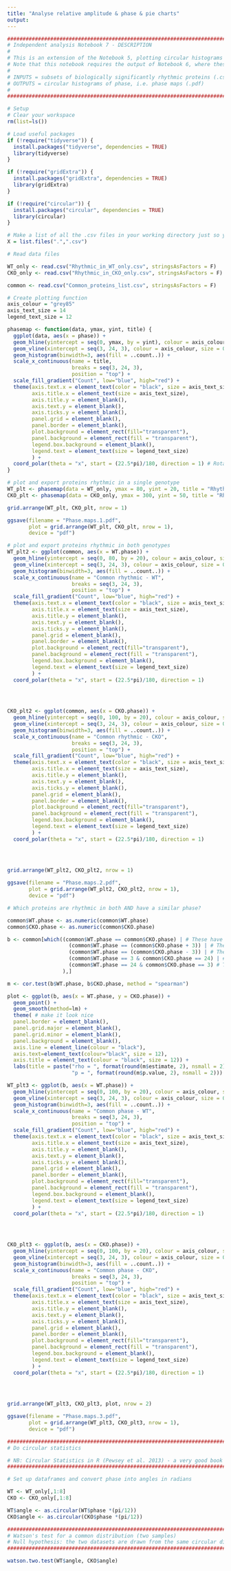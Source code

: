 ```yaml
---
title: "Analyse relative amplitude & phase & pie charts"
output: 
---
```


```r
#######################################################################################################################################
# Independent analysis Notebook 7 - DESCRIPTION
#
# This is an extension of the Notebook 5, plotting circular histograms to compare the phases of different subsets of proteins.
# Note that this notebook requires the output of Notebook 6, where these subsets were defined.
#
# INPUTS = subsets of biologically significantly rhythmic proteins (.csv)
# OUTPUTS = circular histograms of phase, i.e. phase maps (.pdf)
# 
#######################################################################################################################################
```

```r
# Setup
# Clear your workspace
rm(list=ls())

# Load useful packages
if (!require("tidyverse")) {
  install.packages("tidyverse", dependencies = TRUE)
  library(tidyverse)
} 

if (!require("gridExtra")) {
  install.packages("gridExtra", dependencies = TRUE)
  library(gridExtra)
}

if (!require("circular")) {
  install.packages("circular", dependencies = TRUE)
  library(circular)
}

# Make a list of all the .csv files in your working directory just so you can see what's going on
X = list.files(".",".csv")
```

```r
# Read data files

WT_only <- read.csv("Rhythmic_in_WT_only.csv", stringsAsFactors = F)
CKO_only <- read.csv("Rhythmic_in_CKO_only.csv", stringsAsFactors = F)

common <- read.csv("Common_proteins_list.csv", stringsAsFactors = F)

```

```r
# Create plotting function
axis_colour = "grey85"
axis_text_size = 14
legend_text_size = 12

phasemap <- function(data, ymax, yint, title) {
  ggplot(data, aes(x = phase)) + 
  geom_hline(yintercept = seq(0, ymax, by = yint), colour = axis_colour, size = 0.2) + #define how many concentric circles
  geom_vline(xintercept = seq(3, 24, 3), colour = axis_colour, size = 0.2) + #define how many spokes of the wheel
  geom_histogram(binwidth=3, aes(fill = ..count..)) +
  scale_x_continuous(name = title,
                     breaks = seq(3, 24, 3),
                     position = "top") +
  scale_fill_gradient("Count", low="blue", high="red") +
  theme(axis.text.x = element_text(color = "black", size = axis_text_size, vjust = 0),
        axis.title.x = element_text(size = axis_text_size),
        axis.title.y = element_blank(), 
        axis.text.y = element_blank(),
        axis.ticks.y = element_blank(),
        panel.grid = element_blank(),
        panel.border = element_blank(),
        plot.background = element_rect(fill="transparent"),
        panel.background = element_rect(fill = "transparent"),
        legend.box.background = element_blank(),
        legend.text = element_text(size = legend_text_size)
        ) +
  coord_polar(theta = "x", start = (22.5*pi)/180, direction = 1) # Rotate so that 24/0 is at the top
}

```

```r
# plot and export proteins rhythmic in a single genotype
WT_plt <- phasemap(data = WT_only, ymax = 80, yint = 20, title = "Rhythmic in WT only")
CKO_plt <- phasemap(data = CKO_only, ymax = 300, yint = 50, title = "Rhythmic in CKO only")

grid.arrange(WT_plt, CKO_plt, nrow = 1)

ggsave(filename = "Phase.maps.1.pdf", 
       plot = grid.arrange(WT_plt, CKO_plt, nrow = 1), 
       device = "pdf")
```

```r
# plot and export proteins rhythmic in both genotypes
WT_plt2 <- ggplot(common, aes(x = WT.phase)) + 
  geom_hline(yintercept = seq(0, 80, by = 20), colour = axis_colour, size = 0.2) + #define how many concentric circles
  geom_vline(xintercept = seq(3, 24, 3), colour = axis_colour, size = 0.2) + #define how many spokes of the wheel
  geom_histogram(binwidth=3, aes(fill = ..count..)) +
  scale_x_continuous(name = "Common rhythmic - WT",
                     breaks = seq(3, 24, 3),
                     position = "top") +
  scale_fill_gradient("Count", low="blue", high="red") +
  theme(axis.text.x = element_text(color = "black", size = axis_text_size, vjust = 0),
        axis.title.x = element_text(size = axis_text_size),
        axis.title.y = element_blank(), 
        axis.text.y = element_blank(),
        axis.ticks.y = element_blank(),
        panel.grid = element_blank(),
        panel.border = element_blank(),
        plot.background = element_rect(fill="transparent"),
        panel.background = element_rect(fill = "transparent"),
        legend.box.background = element_blank(),
        legend.text = element_text(size = legend_text_size)
        ) +
  coord_polar(theta = "x", start = (22.5*pi)/180, direction = 1)

  
  

CKO_plt2 <- ggplot(common, aes(x = CKO.phase)) + 
  geom_hline(yintercept = seq(0, 100, by = 20), colour = axis_colour, size = 0.2) + #define how many concentric circles
  geom_vline(xintercept = seq(3, 24, 3), colour = axis_colour, size = 0.2) + #define how many spokes of the wheel
  geom_histogram(binwidth=3, aes(fill = ..count..)) +
  scale_x_continuous(name = "Common rhythmic - CKO",
                     breaks = seq(3, 24, 3),
                     position = "top") +
  scale_fill_gradient("Count", low="blue", high="red") +
  theme(axis.text.x = element_text(color = "black", size = axis_text_size, vjust = 0),
        axis.title.x = element_text(size = axis_text_size),
        axis.title.y = element_blank(), 
        axis.text.y = element_blank(),
        axis.ticks.y = element_blank(),
        panel.grid = element_blank(),
        panel.border = element_blank(),
        plot.background = element_rect(fill="transparent"),
        panel.background = element_rect(fill = "transparent"),
        legend.box.background = element_blank(),
        legend.text = element_text(size = legend_text_size)
        ) +
  coord_polar(theta = "x", start = (22.5*pi)/180, direction = 1)
  
  


grid.arrange(WT_plt2, CKO_plt2, nrow = 1)

ggsave(filename = "Phase.maps.2.pdf", 
       plot = grid.arrange(WT_plt2, CKO_plt2, nrow = 1), 
       device = "pdf")
```


```r
# Which proteins are rhythmic in both AND have a similar phase?

common$WT.phase <- as.numeric(common$WT.phase)
common$CKO.phase <- as.numeric(common$CKO.phase)

b <- common[which((common$WT.phase == common$CKO.phase) | # These have exactly the same phase
                    (common$WT.phase == (common$CKO.phase + 3)) | # These have phase 3h apart (CKO>WT)
                    (common$WT.phase == (common$CKO.phase - 3)) | # These have phase 3h apart (CKO<WT)
                    (common$WT.phase == 3 & common$CKO.phase == 24) | # These have phase 3h apart with CKO at 0/24
                    (common$WT.phase == 24 & common$CKO.phase == 3) # These have phase 3h apart with WT at 0/24
                  ),]

m <- cor.test(b$WT.phase, b$CKO.phase, method = "spearman")

plot <- ggplot(b, aes(x = WT.phase, y = CKO.phase)) +
  geom_point() + 
  geom_smooth(method=lm) +
  theme( # make it look nice
  panel.border = element_blank(),  
  panel.grid.major = element_blank(),
  panel.grid.minor = element_blank(),
  panel.background = element_blank(),
  axis.line = element_line(colour = "black"),
  axis.text=element_text(colour="black", size = 12),
  axis.title = element_text(colour = "black", size = 12)) +
  labs(title = paste("rho = ", format(round(m$estimate, 2), nsmall = 2), ", ",
                     "p = ", format(round(m$p.value, 2), nsmall = 2)))

WT_plt3 <- ggplot(b, aes(x = WT.phase)) + 
  geom_hline(yintercept = seq(0, 100, by = 20), colour = axis_colour, size = 0.2) + #define how many concentric circles
  geom_vline(xintercept = seq(3, 24, 3), colour = axis_colour, size = 0.2) + #define how many spokes of the wheel
  geom_histogram(binwidth=3, aes(fill = ..count..)) +
  scale_x_continuous(name = "Common phase - WT",
                     breaks = seq(3, 24, 3),
                     position = "top") +
  scale_fill_gradient("Count", low="blue", high="red") +
  theme(axis.text.x = element_text(color = "black", size = axis_text_size, vjust = 0),
        axis.title.x = element_text(size = axis_text_size),
        axis.title.y = element_blank(), 
        axis.text.y = element_blank(),
        axis.ticks.y = element_blank(),
        panel.grid = element_blank(),
        panel.border = element_blank(),
        plot.background = element_rect(fill="transparent"),
        panel.background = element_rect(fill = "transparent"),
        legend.box.background = element_blank(),
        legend.text = element_text(size = legend_text_size)
        ) +
  coord_polar(theta = "x", start = (22.5*pi)/180, direction = 1)

  
  

CKO_plt3 <- ggplot(b, aes(x = CKO.phase)) + 
  geom_hline(yintercept = seq(0, 100, by = 20), colour = axis_colour, size = 0.2) + #define how many concentric circles
  geom_vline(xintercept = seq(3, 24, 3), colour = axis_colour, size = 0.2) + #define how many spokes of the wheel
  geom_histogram(binwidth=3, aes(fill = ..count..)) +
  scale_x_continuous(name = "Common phase - CKO",
                     breaks = seq(3, 24, 3),
                     position = "top") +
  scale_fill_gradient("Count", low="blue", high="red") +
  theme(axis.text.x = element_text(color = "black", size = axis_text_size, vjust = 0),
        axis.title.x = element_text(size = axis_text_size),
        axis.title.y = element_blank(), 
        axis.text.y = element_blank(),
        axis.ticks.y = element_blank(),
        panel.grid = element_blank(),
        panel.border = element_blank(),
        plot.background = element_rect(fill="transparent"),
        panel.background = element_rect(fill = "transparent"),
        legend.box.background = element_blank(),
        legend.text = element_text(size = legend_text_size)
        ) +
  coord_polar(theta = "x", start = (22.5*pi)/180, direction = 1)
  
  


grid.arrange(WT_plt3, CKO_plt3, plot, nrow = 2)

ggsave(filename = "Phase.maps.3.pdf", 
       plot = grid.arrange(WT_plt3, CKO_plt3, nrow = 1), 
       device = "pdf")
```

```r
#######################################################################################################################################
# Do circular statistics

# NB: Circular Statistics in R (Pewsey et al. 2013) - a very good book to read, and justification for the analysis method.
#######################################################################################################################################

# Set up dataframes and convert phase into angles in radians

WT <- WT_only[,1:8]
CKO <- CKO_only[,1:8]

WT$angle <- as.circular(WT$phase *(pi/12))
CKO$angle <- as.circular(CKO$phase *(pi/12))

#######################################################################################################################################
# Watson's test for a common distribution (two samples)
# Null hypothesis: the two datasets are drawn from the same circular distribution.
#######################################################################################################################################

watson.two.test(WT$angle, CKO$angle)

```